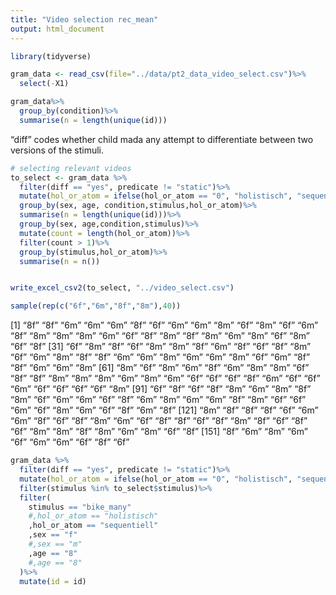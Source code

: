 ```yaml
---
title: "Video selection rec_mean"
output: html_document
---
```


```r
library(tidyverse)

```


```r
gram_data <- read_csv(file="../data/pt2_data_video_select.csv")%>%
  select(-X1)
```

```r
gram_data%>%
  group_by(condition)%>%
  summarise(n = length(unique(id)))
```

"diff" codes whether child mada any attempt to differentiate between two versions of the stimuli. 

```r
# selecting relevant videos
to_select <- gram_data %>%
  filter(diff == "yes", predicate != "static")%>%
  mutate(hol_or_atom = ifelse(hol_or_atom == "0", "holistisch", "sequentiell"))%>%
  group_by(sex, age, condition,stimulus,hol_or_atom)%>%
  summarise(n = length(unique(id)))%>%
  group_by(sex, age,condition,stimulus)%>%
  mutate(count = length(hol_or_atom))%>%
  filter(count > 1)%>%
  group_by(stimulus,hol_or_atom)%>%
  summarise(n = n())


write_excel_csv2(to_select, "../video_select.csv")

```


```r
sample(rep(c("6f","6m","8f","8m"),40))
```

  [1] "8f" "8f" "6m" "6m" "6m" "8f" "6f" "6m" "6m" "8m" "6f" "8m" "6f" "6m" "8f" "8m" "8m" "8m" "6m" "6f" "8f" "8m" "8f" "8m" "6m" "8m" "6f" "8m" "6f" "8f"
 [31] "6f" "8m" "8f" "6f" "8m" "8m" "8f" "6m" "8f" "6f" "8f" "8m" "6f" "6m" "8m" "8f" "8f" "6m" "6m" "8m" "6m" "6m" "8m" "6f" "6m" "8f" "8f" "6m" "6m" "8m"
 [61] "8m" "6f" "8m" "6m" "8f" "6m" "8m" "8m" "6f" "8f" "8f" "8m" "8m" "8m" "6m" "8m" "6m" "6f" "6f" "6f" "8f" "6m" "6f" "6f" "6m" "6f" "6f" "6f" "6f" "8m"
 [91] "6f" "8f" "6f" "8f" "8m" "6m" "8m" "8f" "8m" "6f" "6m" "6m" "6f" "8f" "6m" "8m" "6m" "6m" "8f" "8m" "6f" "6f" "6m" "6f" "8m" "6m" "6f" "8f" "6m" "8f"
[121] "8m" "8f" "8f" "8f" "6f" "6m" "6m" "8f" "6f" "8f" "8m" "6m" "6f" "8f" "8f" "6f" "8f" "8m" "8f" "6f" "8f" "6f" "8m" "8m" "8f" "8m" "6m" "8m" "6f" "8f"
[151] "8f" "6m" "8m" "6m" "6f" "6m" "6m" "6f" "8f" "6f"


```r
gram_data %>%
  filter(diff == "yes", predicate != "static")%>%
  mutate(hol_or_atom = ifelse(hol_or_atom == "0", "holistisch", "sequentiell"))%>%
  filter(stimulus %in% to_select$stimulus)%>%
  filter(
    stimulus == "bike_many"
    #,hol_or_atom == "holistisch"
    ,hol_or_atom == "sequentiell"
    ,sex == "f"
    #,sex == "m"
    ,age == "8"
    #,age == "8"
  )%>%
  mutate(id = id)
```



